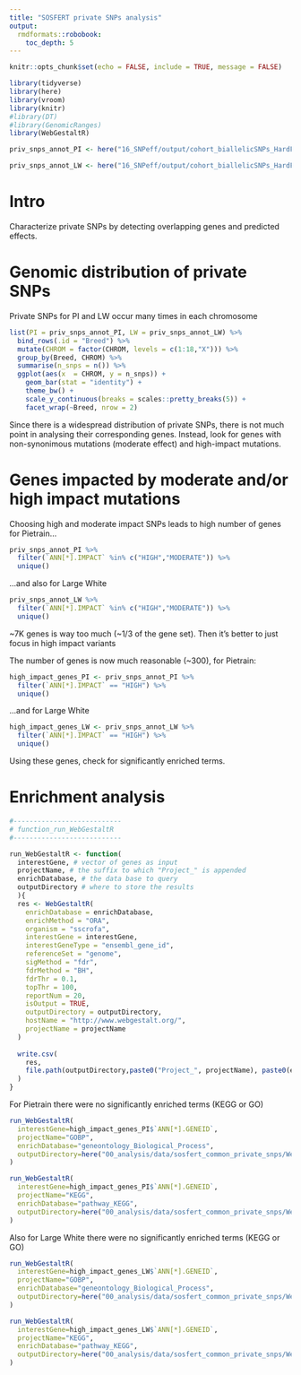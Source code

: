 ```yaml
---
title: "SOSFERT private SNPs analysis"
output:
  rmdformats::robobook:
    toc_depth: 5
---
```


```r
knitr::opts_chunk$set(echo = FALSE, include = TRUE, message = FALSE)

library(tidyverse)
library(here)
library(vroom)
library(knitr)
#library(DT)
#library(GenomicRanges)
library(WebGestaltR)
```


```r

priv_snps_annot_PI <- here("16_SNPeff/output/cohort_biallelicSNPs_HardFiltered_WithMissingness_SOSFERTsamples_GTfiltered_private_PI.ann.tab") %>% vroom()

priv_snps_annot_LW <- here("16_SNPeff/output/cohort_biallelicSNPs_HardFiltered_WithMissingness_SOSFERTsamples_GTfiltered_private_LW.ann.tab") %>% vroom()
```


# Intro
Characterize private SNPs by detecting overlapping genes and predicted effects.


# Genomic distribution of private SNPs

Private SNPs for PI and LW occur many times in each chromosome

```r
list(PI = priv_snps_annot_PI, LW = priv_snps_annot_LW) %>%
  bind_rows(.id = "Breed") %>% 
  mutate(CHROM = factor(CHROM, levels = c(1:18,"X"))) %>% 
  group_by(Breed, CHROM) %>% 
  summarise(n_snps = n()) %>% 
  ggplot(aes(x  = CHROM, y = n_snps)) +
    geom_bar(stat = "identity") +
    theme_bw() +
    scale_y_continuous(breaks = scales::pretty_breaks(5)) +
    facet_wrap(~Breed, nrow = 2)
```

Since there is a widespread distribution of private SNPs, there is not much point in analysing their corresponding genes. Instead, look for genes with non-synonimous mutations (moderate effect) and high-impact mutations.

# Genes impacted by moderate and/or high impact mutations

Choosing high and moderate impact SNPs leads to high number of genes for Pietrain...
```r
priv_snps_annot_PI %>% 
  filter(`ANN[*].IMPACT` %in% c("HIGH","MODERATE")) %>% 
  unique()
```

...and also for Large White
```r
priv_snps_annot_LW %>% 
  filter(`ANN[*].IMPACT` %in% c("HIGH","MODERATE")) %>% 
  unique()
```

~7K genes is way too much (~1/3 of the gene set). Then it's better to just focus in high impact variants

The number of genes is now much reasonable (~300), for Pietrain:
```r
high_impact_genes_PI <- priv_snps_annot_PI %>% 
  filter(`ANN[*].IMPACT` == "HIGH") %>% 
  unique()

```

...and for Large White

```r
high_impact_genes_LW <- priv_snps_annot_LW %>% 
  filter(`ANN[*].IMPACT` == "HIGH") %>% 
  unique()
```

Using these genes, check for significantly enriched terms.

# Enrichment analysis
```r
#---------------------------
# function_run_WebGestaltR
#---------------------------

run_WebGestaltR <- function(
  interestGene, # vector of genes as input
  projectName, # the suffix to which "Project_" is appended
  enrichDatabase, # the data base to query  
  outputDirectory # where to store the results
  ){
  res <- WebGestaltR(
    enrichDatabase = enrichDatabase,
    enrichMethod = "ORA",
    organism = "sscrofa",
    interestGene = interestGene,
    interestGeneType = "ensembl_gene_id",
    referenceSet = "genome",
    sigMethod = "fdr",
    fdrMethod = "BH",
    fdrThr = 0.1,
    topThr = 100,
    reportNum = 20,
    isOutput = TRUE,
    outputDirectory = outputDirectory,
    hostName = "http://www.webgestalt.org/",
    projectName = projectName
  )
  
  write.csv(
    res, 
    file.path(outputDirectory,paste0("Project_", projectName), paste0(enrichDatabase,"_sig_results.csv"))
  )
}

```

For Pietrain there were no significantly enriched terms (KEGG or GO)
```r
run_WebGestaltR(
  interestGene=high_impact_genes_PI$`ANN[*].GENEID`,
  projectName="GOBP",
  enrichDatabase="geneontology_Biological_Process",
  outputDirectory=here("00_analysis/data/sosfert_common_private_snps/WebGestaltR_PI")
)

run_WebGestaltR(
  interestGene=high_impact_genes_PI$`ANN[*].GENEID`,
  projectName="KEGG",
  enrichDatabase="pathway_KEGG",
  outputDirectory=here("00_analysis/data/sosfert_common_private_snps/WebGestaltR_PI")
)

```


Also for Large White there were no significantly enriched terms (KEGG or GO)
```r
run_WebGestaltR(
  interestGene=high_impact_genes_LW$`ANN[*].GENEID`,
  projectName="GOBP",
  enrichDatabase="geneontology_Biological_Process",
  outputDirectory=here("00_analysis/data/sosfert_common_private_snps/WebGestaltR_LW")
)

run_WebGestaltR(
  interestGene=high_impact_genes_LW$`ANN[*].GENEID`,
  projectName="KEGG",
  enrichDatabase="pathway_KEGG",
  outputDirectory=here("00_analysis/data/sosfert_common_private_snps/WebGestaltR_LW")
)

```



